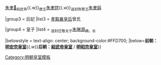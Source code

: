{{Navbox
|name = 明绍宗皇室
|title = [[隆武帝|明绍宗]]皇室
|titlestyle = background-color:#FFD700;
|image =
|style = width:100%;text-align:center; 
|groupstyle = text-align:center; background-color:#FFD700;
|liststyle = text-align:center;
|state = {{{state<includeonly>|collapsed</includeonly>}}}
|group1 = 父母
|list1 = 宣皇帝[[朱器墭]]<sub>追尊</sub>{{ww}}[[宣皇后 (明朝)|宣皇后毛氏]]<sub>追尊</sub>

|group2 = 兄弟
|list2 = <sub>唐愍王</sub>[[朱聿鏼]]{{.w}}[[紹武帝|朱聿𨮁]]<sub>紹武帝</sub>{{.w}}<sub>唐王</sub>[[朱聿锷]]{{.w}}<sub>追封陈愍王</sub>[[朱聿𨧨]]

|group3 = 后妃
|list3 = [[孝毅襄皇后]]曾氏

|group4 = 皇子
|list4 = <sub>追封庄敬太子</sub>[[朱琳源]]<sub>嫡，长</sub>

|belowstyle = text-align: center; background-color:#FFD700;
|below='''前朝：[[Template:明安宗皇室|明安宗皇室]]'''{{.w}}'''后朝：[[Template:紹武帝皇室|紹武帝皇室]]''' / '''[[Template:明昭宗皇室|明昭宗皇室]]'''}}

<noinclude>
[[Category:明朝皇室模板]]
</noinclude>